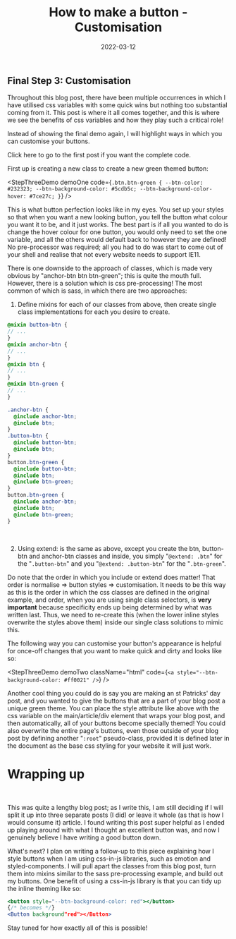 ﻿---
title: How to make a button - Customisation
date: 2022-03-12
excerpt: Customisation is the final step in which all our hard work in the previous steps are put to good use, now comes the fun part!
image: ./button.svg
tags: ["css", "design", "html", "--css-variables"]
---


## Final Step 3: Customisation

Throughout this blog post, there have been multiple occurrences in which I have utilised css variables with some quick
wins but nothing too substantial coming from it. This post is where it all comes together, and this is where we see the
benefits of css variables and how they play such a critical role!

Instead of showing the final demo again, I will highlight ways in which you can customise your buttons.
<Link to="/blog/2022/03/how-to-make-a-button/">Click here</Link> to go to the first post if you want the complete code.

First up is creating a new class to create a new green themed button:

<StepThreeDemo
  demoOne
  code={`
.btn.btn-green {
  --btn-color: #232323;
  --btn-background-color: #5cdb5c;
  --btn-background-color-hover: #7ce27c;
}
  `}
/>
<br />

This is what button perfection looks like in my eyes. You set up your styles so that when you want a new looking button,
you tell the button what colour you want it to be, and it just works. The best part is if all you wanted to do is change
the hover colour for one button, you would only need to set the one variable, and all the others would default back to
however they are defined! No pre-processor was required; all you had to do was start to come out of your shell and
realise that not every website needs to support IE11.

There is one downside to the approach of classes, which is made very obvious by "anchor-btn btn btn-green"; this is quite the mouth full.
However, there is a solution which is css pre-processing! The most common of which is sass, in which there are two approaches:

1. Define mixins for each of our classes from above, then create single class implementations for each you desire to create.

```scss
@mixin button-btn {
// ...
}
@mixin anchor-btn {
// ...
}
@mixin btn {
// ...
}
@mixin btn-green {
// ...
}

.anchor-btn {
  @include anchor-btn;
  @include btn;
}
.button-btn {
  @include button-btn;
  @include btn;
}
button.btn-green {
  @include button-btn;
  @include btn;
  @include btn-green;
}
button.btn-green {
  @include anchor-btn;
  @include btn;
  @include btn-green;
}
```
<br />

2. Using extend: is the same as above, except you create the btn, button-btn and anchor-btn classes and inside,
you simply "`@extend: .btn`" for the "`.button-btn`" and you "`@extend: .button-btn`" for the "`.btn-green`".

Do note that the order in which you include or extend does matter! That order is normalise => button styles => customisation.
It needs to be this way as this is the order in which the css classes are defined in the original example, and order,
when you are using single class selectors, is **very important** because specificity ends up being determined by what was written last.
Thus, we need to re-create this (when the lower inline styles overwrite the styles above them) inside our single class solutions to mimic this.

The following way you can customise your button's appearance is helpful for once-off changes that you want to make quick
and dirty and looks like so:

<StepThreeDemo
  demoTwo
  className="html"
  code={`
<a style="--btn-background-color: #ff0021" />
  `}
/>
<br />

Another cool thing you could do is say you are making an st Patricks' day post, and you wanted to give the buttons that
are a part of your blog post a unique green theme. You can place the style attribute like above with the css variable on
the main/article/div element that wraps your blog post, and then automatically, all of your buttons become specially themed!
You could also overwrite the entire page's buttons, even those outside of your blog post by defining another "`:root`" pseudo-class,
provided it is defined later in the document as the base css styling for your website it will just work.

# Wrapping up
<br />

This was quite a lengthy blog post; as I write this, I am still deciding if I will split it up into three separate posts (I did)
or leave it whole (as that is how I would consume it) article. I found writing this post super helpful as I ended up
playing around with what I thought an excellent button was, and now I genuinely believe I have writing a good button down.

What's next? I plan on writing a follow-up to this piece explaining how I style buttons when I am using css-in-js libraries,
such as emotion and styled-components. I will pull apart the classes from this blog post, turn them into mixins similar
to the sass pre-processing example, and build out my buttons. One benefit of using a css-in-js library is that you can
tidy up the inline theming like so:

```jsx
<button style="--btn-background-color: red"></button>
{/* becomes */}
<Button background"red"></Button>
```

Stay tuned for how exactly all of this is possible!